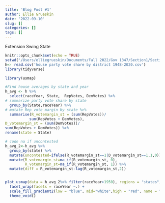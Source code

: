 ```yaml
---
title: 'Blog Post #1'
author: Ellie Grueskin
date: '2022-09-10'
slug: []
categories: []
tags: []
---
```


Extension Swing State
```r
knitr::opts_chunk$set(echo = TRUE)
setwd("/Users/elliegrueskin/Documents/Fall 2022/Gov 1347/Section1/Section Data")
h<- read.csv('house party vote share by district 1948-2020.csv')
library(tidyverse)

library(usmap)
```

```r

#Find house averages by state and year
h_avg <- h %>%
  select(raceYear, State,  RepVotes, DemVotes) %>%
# summarize party vote share by state
  group_by(State,raceYear) %>%
# mutate Rep vote margin by state %>%
  summarise(R_votemargin_st = (sum(RepVotes))/
           sum(RepVotes + DemVotes),
D_votemargin_st = (sum(DemVotes))/
sum(RepVotes + DemVotes)) %>%
rename(state = State)

# code na if uncontested
h_avg_2<-h_avg %>%
  group_by(state) %>%
  mutate(uncontested=ifelse(R_votemargin_st==1|D_votemargin_st==1,1,0))%>%
  mutate(R_votemargin_st=na_if(R_votemargin_st, 0),
         R_votemargin_st=na_if(R_votemargin_st, 1)) %>%
  mutate(diff = R_votemargin_st-lag(R_votemargin_st,2))


plot_usmap(data = h_avg_2%>% filter(raceYear>1950), regions = "states", values = "diff") +
  facet_wrap(facets = raceYear ~.) +
  scale_fill_gradient2(low = "blue", mid="white",high = "red", name = "Diff in GOP two-party 4-yr \n voteshare margin") +
  theme_void()
```

